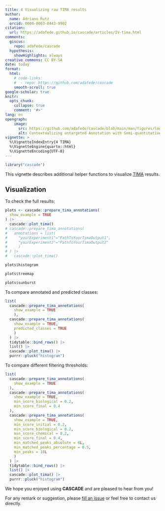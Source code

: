 ```yaml
---
title: 4 Visualizing raw TIMA results
author: 
  name: Adriano Rutz
  orcid: 0000-0003-0443-9902
citation:
  url: https://adafede.github.io/cascade/articles/IV-tima.html
comments:
  giscus: 
    repo: adafede/cascade
  hypothesis:
    showHighlights: always
creative_commons: CC BY-SA
date: today
format:
  html:
    # code-links:
    #  - repo: https://github.com/adafede/cascade
    smooth-scroll: true
google-scholar: true
knitr:
  opts_chunk:
    collapse: true
    comment: '#>'
lang: en
opengraph:
    image:
      src: https://github.com/adafede/cascade/blob/main/man/figures/logo.svg
      alt: Contextualizing untargeted Annotation with Semi-quantitative Charged Aerosol Detection for pertinent characterization of natural Extracts
vignette: >
  %\VignetteIndexEntry{4 TIMA}
  %\VignetteEngine{quarto::html}
  %\VignetteEncoding{UTF-8}
---
```


```r
library("cascade")
```

This vignette describes additional helper functions to visualize [TIMA](https://taxonomicallyinformedannotation.github.io/tima/) results.

## Visualization

To check the full results:

```r
plots <- cascade::prepare_tima_annotations(
  show_example = TRUE
) |> 
  cascade::plot_tima()
# cascade::prepare_tima_annotations(
#   annotations = list(
#     "yourExperiment1"="PathToYourTimaOutput1",
#     "yourExperiment2"="PathToYourTimaOutput2"
#     )
# ) |> 
#   cascade::plot_tima()
```
```r
plots$histogram
```

```r
plots$treemap
```

```r
plots$sunburst
```

To compare annotated and predicted classes:

```r
list(
  cascade::prepare_tima_annotations(
    show_example = TRUE
    ),
  cascade::prepare_tima_annotations(
    show_example = TRUE,
    predicted_classes = TRUE
    )
  ) |>
  tidytable::bind_rows() |>
  list() |>
  cascade::plot_tima() |>
  purrr::pluck("histogram")
```

To compare different filtering thresholds:

```r
list(
  cascade::prepare_tima_annotations(
    show_example = TRUE
  ), 
  cascade::prepare_tima_annotations(
    show_example = TRUE,
    min_score_biological = 0.2,
    min_score_final = 0.4
  ),
  cascade::prepare_tima_annotations(
    show_example = TRUE,
    min_score_initial = 0.2,
    min_score_biological = 0.2,
    min_score_chemical = 0.2,
    min_score_final = 0.4,
    min_matched_peaks_absolute = 6L,
    min_matched_peaks_percentage = 0.5,
    min_peaks = 10L
    )
  ) |>
  tidytable::bind_rows() |>
  list() |> 
  cascade::plot_tima() |>
  purrr::pluck("histogram")
```

We hope you enjoyed using **CASCADE** and are pleased to hear from you!

For any remark or suggestion, please  [fill an issue](https://github.com/adafede/cascade/issues) or feel free to contact us directly.
